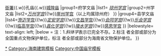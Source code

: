 {{Navbox
|name=海南省境内的孔庙
|title=[[孔廟列表#.E6.B5.B7.E5.8D.97.E7.9C.81|海南省境内的孔庙]]
|image=
|style = text-align:left;
|groupstyle = width:7em;text-align:center;
|above=海南古代城市史系列：[[Template:海南省境内的古城墙|城墙]]{{.w}}[[Template:海南省境内的古衙署|衙署]]{{.w}}孔庙{{.w}}[[Template:海南省境内的城隍庙|城隍庙]]
|group1=府学文庙
|list1= ''[[琼州府学宫|琼州学宫]]''
|group2=州学文庙
|list2={{Navbox subgroup
|groupstyle=font-weight:normal;
|group1 = 散州
|list1 =''[[儋州学宫]]''{{!w}}''[[万州学宫]]''{{!w}}[[崖城学宫|崖州学宫]]<sup>{{font|color=#FF7300|国}}</sup>（以上均属琼州府）
}}
|group4=县学文庙
|list4={{Navbox subgroup
|groupstyle=font-weight:normal;
|group1 = 原琼州府
|list1 =[[瓊山縣學宮|琼山学宫]]<sup>{{font|color=#2A52BE|省}}</sup>{{!w}}[[澄迈学宫]]<sup>{{font|color=#2A52BE|省}}</sup>{{!w}}''[[定安学宫]]''{{!w}}[[文昌学宫]]<sup>{{font|color=#FF7300|国}}</sup>{{!w}}''[[会同学宫]]''{{!w}}''[[乐会学宫]]''{{!w}}[[临高学宫]]<sup>{{font|color=#2A52BE|省}}</sup>{{!w}}''[[昌化学宫]]''{{!w}}''[[陵水学宫]]''{{!w}}[[感恩学宫]]<sup>{{font|color=#2A52BE|省}}</sup>
}}
|belowstyle= text-align: left;
|below = 注：1.''斜体字''表示已完全不存。2.标注 <sup>{{font|color=#FF7300|国}}</sup> 者全部或部分为全国重点文物保护单位，标注 <sup>{{font|color=#2A52BE|省}}</sup> 者全部或部分为海南省文物保护单位。
}}
<noinclude>
[[Category:海南孔庙|*]]
[[Category:海南建筑模板]]
[[Category:中国庙宇模板]]
</noinclude>